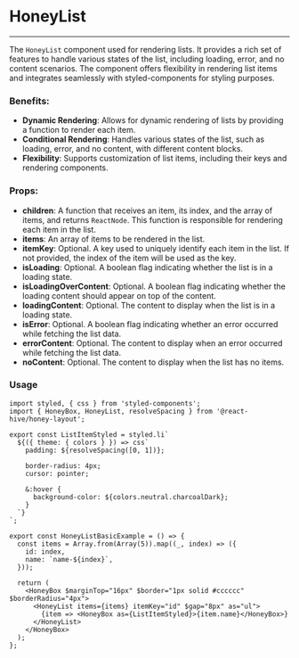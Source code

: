 

# HoneyList

---

The `HoneyList` component used for rendering lists.
It provides a rich set of features to handle various states of the list, including loading, error, and no content scenarios.
The component offers flexibility in rendering list items and integrates seamlessly with styled-components for styling purposes.

### Benefits:

* **Dynamic Rendering**: Allows for dynamic rendering of lists by providing a function to render each item.
* **Conditional Rendering**: Handles various states of the list, such as loading, error, and no content, with different content blocks.
* **Flexibility**: Supports customization of list items, including their keys and rendering components.

### Props:

* **children**: A function that receives an item, its index, and the array of items, and returns `ReactNode`.
  This function is responsible for rendering each item in the list.
* **items**: An array of items to be rendered in the list.
* **itemKey**: Optional. A key used to uniquely identify each item in the list.
  If not provided, the index of the item will be used as the key.
* **isLoading**: Optional. A boolean flag indicating whether the list is in a loading state.
* **isLoadingOverContent**: Optional. A boolean flag indicating whether the loading content should appear on top of the content.
* **loadingContent**: Optional. The content to display when the list is in a loading state.
* **isError**: Optional. A boolean flag indicating whether an error occurred while fetching the list data.
* **errorContent**: Optional. The content to display when an error occurred while fetching the list data.
* **noContent**: Optional. The content to display when the list has no items.

### Usage

<HoneyListBasicExample/>

```tsx
import styled, { css } from 'styled-components';
import { HoneyBox, HoneyList, resolveSpacing } from '@react-hive/honey-layout';

export const ListItemStyled = styled.li`
  ${({ theme: { colors } }) => css`
    padding: ${resolveSpacing([0, 1])};

    border-radius: 4px;
    cursor: pointer;

    &:hover {
      background-color: ${colors.neutral.charcoalDark};
    }
  `}
`;

export const HoneyListBasicExample = () => {
  const items = Array.from(Array(5)).map((_, index) => ({
    id: index,
    name: `name-${index}`,
  }));

  return (
    <HoneyBox $marginTop="16px" $border="1px solid #cccccc" $borderRadius="4px">
      <HoneyList items={items} itemKey="id" $gap="8px" as="ul">
        {item => <HoneyBox as={ListItemStyled}>{item.name}</HoneyBox>}
      </HoneyList>
    </HoneyBox>
  );
};
```